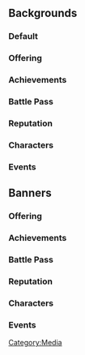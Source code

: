 {{CustomTabs
|tab1 = Overview
|tab2 = Gallery
}}

==Backgrounds==
===Default===
{{Namecards by Category Gallery|Default Namecards}}
===Offering===
{{Namecards by Category Gallery|Offering Namecards}}
===Achievements===
{{Namecards by Category Gallery|Achievement Namecards}}
===Battle Pass===
{{Namecards by Category Gallery|Battle Pass Namecards}}
===Reputation===
{{Namecards by Category Gallery|Reputation Namecards}}
===Characters===
{{Namecards by Category Gallery|Character Namecards|ordermethod=title}}
===Events===
{{Namecards by Category Gallery|Event Namecards}}

==Banners==
===Offering===
{{Namecards by Category Gallery|Offering Namecards|type=Banner}}
===Achievements===
{{Namecards by Category Gallery|Achievement Namecards|type=Banner}}
===Battle Pass===
{{Namecards by Category Gallery|Battle Pass Namecards|type=Banner}}
===Reputation===
{{Namecards by Category Gallery|Reputation Namecards|type=Banner}}
===Characters===
{{Namecards by Category Gallery|Character Namecards|ordermethod=title|type=Banner}}
===Events===
{{Namecards by Category Gallery|Event Namecards|type=Banner}}

[[Category:Media]]